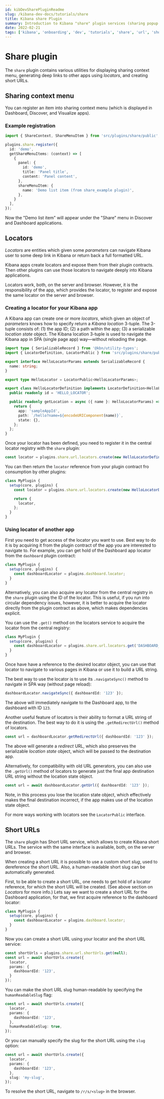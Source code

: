 ```yaml
---
id: kibDevSharePluginReadme
slug: /kibana-dev-docs/tutorials/share
title: Kibana share Plugin
summary: Introduction to Kibana "share" plugin services (sharing popup menu, URL locators, and short URLs).
date: 2022-02-21
tags: ['kibana', 'onboarding', 'dev', 'tutorials', 'share', 'url', 'short-url', 'locator']
---
```


# Share plugin

The `share` plugin contains various utilities for displaying sharing context menu,
generating deep links to other apps using *locators*, and creating short URLs.


## Sharing context menu

You can register an item into sharing context menu (which is displayed in
Dashboard, Discover, and Visualize apps).

### Example registration

```ts
import { ShareContext, ShareMenuItem } from 'src/plugins/share/public';

plugins.share.register({
  id: 'demo',
  getShareMenuItems: (context) => [
    {
      panel: {
        id: 'demo',
        title: 'Panel title',
        content: 'Panel content',
      },
      shareMenuItem: {
        name: 'Demo list item (from share_example plugin)',
      },
    }
  ],
});
```

Now the "Demo list item" will appear under the "Share" menu in Discover and
Dashboard applications.


## Locators

*Locators* are entities which given some *parameters* can navigate Kibana user
to some deep link in Kibana or return back a full formatted URL.

Kibana apps create locators and expose them from their plugin contracts. Then
other plugins can use those locators to navigate deeply into Kibana applications.

Locators work, both, on the server and browser. However, it is the responsibility
of the app, which provides the locator, to register and expose the same locator
on the server and browser.

### Creating a locator for your Kibana app

A Kibana app can create one or more *locators*, which given an object of *parameters*
knows how to specify return a *Kibana location* 3-tuple. The 3-tuple consists of:
(1) the app ID; (2) a path within the app; (3) a serializable *location state* object.
The Kibana location 3-tuple is used to navigate the Kibana app in SPA (single page app)
way&mdash;without reloading the page.

```ts
import type { SerializableRecord } from '@kbn/utility-types';
import { LocatorDefinition, LocatorPublic } from 'src/plugins/share/public';

export interface HelloLocatorParams extends SerializableRecord {
  name: string;
}

export type HelloLocator = LocatorPublic<HelloLocatorParams>;

export class HelloLocatorDefinition implements LocatorDefinition<HelloLocatorParams> {
  public readonly id = 'HELLO_LOCATOR';

  public readonly getLocation = async ({ name }: HelloLocatorParams) => {
    return {
      app: 'sampleAppId',
      path: `/hello?name=${encodeURIComponent(name)}`,
      state: {},
    };
  };
}
```

Once your locator has been defined, you need to register it in the central locator
registry with the `share` plugin:

```ts
const locator = plugins.share.url.locators.create(new HelloLocatorDefinition());
```

You can then return the `locator` reference from your plugin contract fro consumption
by other plugins:

```ts
class MyPlugin {
  setup(core, plugins) {
    const locator = plugins.share.url.locators.create(new HelloLocatorDefinition());

    return {
      locator,
    };
  }
}
```

### Using locator of another app

First you need to get access of the locator you want to use. Best way to do it is
by acquiring it from the plugin contract of the app you are interested to navigate
to. For example, you can get hold of the Dashboard app locator from the `dashboard`
plugin contract:

```ts
class MyPlugin {
  setup(core, plugins) {
    const dashboardLocator = plugins.dashboard.locator;
  }
}
```

Alternatively, you can also acquire any locator from the central registry in
the `share` plugin using the ID of the locator. This is useful, if you run into
circular dependency issues, however, it is better to acquire the locator directly
from the plugin contract as above, which makes dependencies explicit.

You can use the `.get()` method on the locators service to acquire the locator
from the central registry:

```ts
class MyPlugin {
  setup(core, plugins) {
    const dashboardLocator = plugins.share.url.locators.get('DASHBOARD_APP_LOCATOR');
  }
}
```

Once have have a reference to the desired locator object, you can use that locator
to navigate to various pages in Kibana or use it to build a URL string.

The best way to use the locator is to use its `.navigateSync()` method to navigate
in SPA way (without page reload):

```ts
dashboardLocator.navigateSync({ dashboardId: '123' });
```

The above will immediately navigate to the Dashboard app, to the dashboard with
ID `123`.

Another useful feature of locators is their ability to format a URL string of the
destination. The best way to do it is using the `.getRedirectUrl()` method
of locators.

```ts
const url = dashboardLocator.getRedirectUrl({ dashboardId: '123' });
```

The above will generate a *redirect* URL, which also preserves the serializable
*location state* object, which will be passed to the destination app.

Alternatively, for compatibility with old URL generators, you can also use the
`.getUrl()` method of locators to generate just the final app destination URL
string without the location state object.

```ts
const url = await dashboardLocator.getUrl({ dashboardId: '123' });
```

Note, in this process you lose the location state object, which effectively
makes the final destination incorrect, if the app makes use of the location
state object.

For more ways working with locators see the `LocatorPublic` interface.


## Short URLs

The `share` plugin has Short URL service, which allows to create Kibana short
URLs. The service with the same interface is available, both, on the server
and browser.

When creating a short URL it is possible to use a custom short *slug*, used
to dereference the short URL. Also, a human-readable short slug can be
automatically generated.

First, to be able to create a short URL, one needs to get hold of a locator
reference, for which the short URL will be created. (See above section on
*Locators* for more info.) Lets say we want to create a short URL for the
Dashboard application, for that, we first acquire reference to the dashboard
locator:

```ts
class MyPlugin {
  setup(core, plugins) {
    const dashboardLocator = plugins.dashboard.locator;
  }
}
```

Now you can create a short URL using your locator and the short URL service:

```ts
const shortUrls = plugins.share.url.shortUrls.get(null);
const url = await shortUrls.create({
  locator,
  params: {
    dashboardId: '123',
  }
});
```

You can make the short URL slug human-readable by specifying the
`humanReadableSlug` flag:

```ts
const url = await shortUrls.create({
  locator,
  params: {
    dashboardId: '123',
  },
  humanReadableSlug: true,
});
```

Or you can manually specify the slug for the short URL using the `slug` option:

```ts
const url = await shortUrls.create({
  locator,
  params: {
    dashboardId: '123',
  },
  slug: 'my-slug',
});
```

To resolve the short URL, navigate to `/r/s/<slug>` in the browser.
